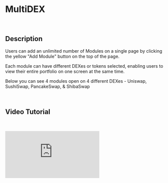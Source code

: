 

# MultiDEX

&nbsp;
<ImageWithModal src={multidex} alt="MultiDEX Showcase"/>

## Description

Users can add an unlimited number of Modules on a single page by clicking the yellow "Add Module" button on the top of the page. 

Each module can have different DEXes or tokens selected, enabling users to view their entire portfolio on one screen at the same time.

Below you can see 4 modules open on 4 different DEXes - Uniswap, SushiSwap, PancakeSwap, & ShibaSwap

&nbsp;
<ImageWithModal src={multidexss} alt="MultiDEX Screenshot"/>

## Video Tutorial
&nbsp;
<div style={{ position: 'relative', width: '100%', paddingBottom: '56.25%', display: 'flex', justifyContent: 'center' }}>
  <iframe style={{ position: 'absolute', top: 0, left: 0, width: '100%', height: '100%' }} src="https://odysee.com/$/embed/@MtopSwap:3/MultiDEX:0?r=HCtEHTzGKkFcenFE91GNqih9uLMB93Ug" title="Odysee video player" frameBorder="0" allow="accelerometer; autoplay; clipboard-write; encrypted-media; gyroscope; picture-in-picture; web-share" allowFullScreen></iframe>
</div>
